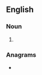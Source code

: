 ==English==

===Noun===
{{head|en|noun plural form}}

# {{plural of|mayor|lang=en}}

===Anagrams===
* {{l|en|morays}}
